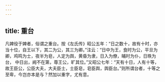 ```yaml
---
---
---
```

title: 重台
---




凡婢役于婢者，俗谓之重台。按《左氏传》昭公五年：“日之数十，故有十时，亦当十位，自王以下，其二为公，其三为卿。”注云：“日中为王，食时为公，平旦为卿，鸡鸣为士，夜半为皂，人定为舆，黄昏为隶，日入为僚，晡时为仆，日昳为台， 中日出，阙不在第，尊王公，旷其位。”又昭公七年：“天有十日，人有十等，故王臣公，公臣大夫，大夫臣士，士臣皂，皂臣舆，舆臣台。”则所谓台者，十等之至卑，今岂亦本是与？然加以重字，尤有意。